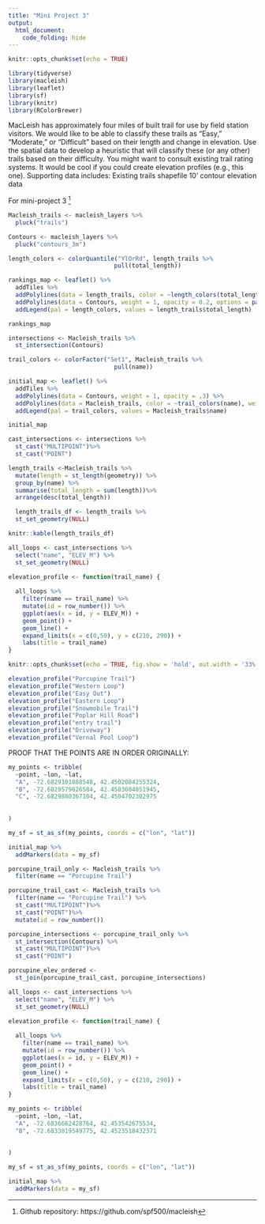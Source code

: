 ```yaml
---
title: "Mini Project 3"
output: 
  html_document:
    code_folding: hide
---
```


```r
knitr::opts_chunk$set(echo = TRUE)
```

```r
library(tidyverse)
library(macleish)
library(leaflet)
library(sf)
library(knitr)
library(RColorBrewer)
```
MacLeish has approximately four miles of built trail for use by field station visitors. We would like to be able to classify these trails as “Easy,” “Moderate,” or “Difficult” based on their length and change in elevation. Use the spatial data to develop a heuristic that will classify these (or any other) trails based on their difficulty. You might want to consult existing trail rating systems. It would be cool if you could create elevation profiles (e.g., this one).
Supporting data includes:
Existing trails shapefile
10’ contour elevation data

For mini-project 3 [^1]


[^1]: Github repository: https://github.com/spf500/macleish

```r
Macleish_trails <- macleish_layers %>%
  pluck("trails")
```

```r
Contours <- macleish_layers %>%
  pluck("contours_3m")
```

```r
length_colors <- colorQuantile("YlOrRd", length_trails %>%
                              pull(total_length))
```

```r
rankings_map <- leaflet() %>%
  addTiles %>%
  addPolylines(data = length_trails, color = ~length_colors(total_length), weight = 2, opacity = 1) %>%
  addPolylines(data = Contours, weight = 1, opacity = 0.2, options = pathOptions(interactive = FALSE)) %>%
  addLegend(pal = length_colors, values = length_trails$total_length) 

rankings_map

```


```r
intersections <- Macleish_trails %>%
  st_intersection(Contours)
```

```r
trail_colors <- colorFactor("Set1", Macleish_trails %>%
                              pull(name))
```

```r
initial_map <- leaflet() %>%
  addTiles %>%
  addPolylines(data = Contours, weight = 1, opacity = .3) %>%
  addPolylines(data = Macleish_trails, color = ~trail_colors(name), weight = 2, opacity = 1) %>%
  addLegend(pal = trail_colors, values = Macleish_trails$name) 

initial_map
```

```r
cast_intersections <- intersections %>%
  st_cast("MULTIPOINT")%>%
  st_cast("POINT")
```

```r
length_trails <-Macleish_trails %>%
  mutate(length = st_length(geometry)) %>%
  group_by(name) %>%
  summarise(total_length = sum(length))%>%
  arrange(desc(total_length))
```

```r
  length_trails_df <- length_trails %>%
  st_set_geometry(NULL)
```

```r
knitr::kable(length_trails_df)
```

```r
all_loops <- cast_intersections %>%
  select("name", "ELEV_M") %>%
  st_set_geometry(NULL)
```

```r
elevation_profile <- function(trail_name) {
  
  all_loops %>%
    filter(name == trail_name) %>%
    mutate(id = row_number()) %>%
    ggplot(aes(x = id, y = ELEV_M)) + 
    geom_point() + 
    geom_line() + 
    expand_limits(x = c(0,50), y = c(210, 290)) +
    labs(title = trail_name)
}
```


```r
knitr::opts_chunk$set(echo = TRUE, fig.show = 'hold', out.width = '33%')
```

```r
elevation_profile("Porcupine Trail")
elevation_profile("Western Loop")
elevation_profile("Easy Out")
elevation_profile("Eastern Loop")
elevation_profile("Snowmobile Trail")
elevation_profile("Poplar Hill Road")
elevation_profile("entry trail")
elevation_profile("Driveway")
elevation_profile("Vernal Pool Loop")
```



PROOF THAT THE POINTS ARE IN ORDER ORIGINALLY:

```r
my_points <- tribble(
  ~point, ~lon, ~lat,
  "A", -72.6829101888548, 42.4502084255324,
  "B", -72.6829579626584, 42.4503604851945,
  "C", -72.6829880367104, 42.4504702302975
  
  
)

my_sf = st_as_sf(my_points, coords = c("lon", "lat"))

initial_map %>%
  addMarkers(data = my_sf)
```

```r
porcupine_trail_only <- Macleish_trails %>%
  filter(name == "Porcupine Trail") 
```

```r
porcupine_trail_cast <- Macleish_trails %>%
  filter(name == "Porcupine Trail") %>% 
  st_cast("MULTIPOINT")%>%
  st_cast("POINT")%>%
  mutate(id = row_number())
```

```r
porcupine_intersections <- porcupine_trail_only %>%
  st_intersection(Contours) %>%
  st_cast("MULTIPOINT")%>%
  st_cast("POINT")
```

```r
porcupine_elev_ordered <-
  st_join(porcupine_trail_cast, porcupine_intersections)
```


```r
all_loops <- cast_intersections %>%
  select("name", "ELEV_M") %>%
  st_set_geometry(NULL)
```

```r
elevation_profile <- function(trail_name) {
  
  all_loops %>%
    filter(name == trail_name) %>%
    mutate(id = row_number()) %>%
    ggplot(aes(x = id, y = ELEV_M)) + 
    geom_point() + 
    geom_line() + 
    expand_limits(x = c(0,50), y = c(210, 290)) +
    labs(title = trail_name)
}
```

```r
my_points <- tribble(
  ~point, ~lon, ~lat,
  "A", -72.6836662428764, 42.453542675534,
  "B", -72.6833819549775, 42.4523518432371
  
  
)

my_sf = st_as_sf(my_points, coords = c("lon", "lat"))

initial_map %>%
  addMarkers(data = my_sf)
```
